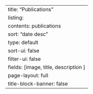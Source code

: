 ---
title: "Publications"
listing:
  contents: publications
  sort: "date desc"
  type: default
  sort-ui: false
  filter-ui: false
  fields: [image, title, description ]
page-layout: full
title-block-banner: false
---
